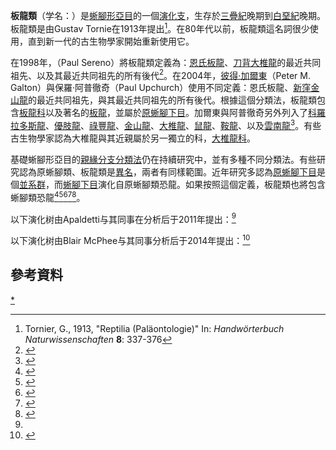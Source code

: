 {{Automatic taxobox
| fossil_range =[[三叠纪|三叠纪]]晚期-[[白垩纪|白垩纪]]晚期 {{fossil_range|225|66}}
| image = Plateosaurus Skelett 2.jpg
| image_width = 200px
| image_caption = [[恩氏板龙|恩氏板龙]]的骨架
| taxon = Plateosauria
| authority = {{link-en|Tornier|Gustav Tornier}}，1913
| subdivision_ranks = [[演化支|演化支]]
| subdivision = 
* †[[祖父板龙属|祖父板龙属]] ''Plateosauravus''
* †[[吕勒龙属|吕勒龙属]] ''Ruehleia''
* †[[板龙科|板龙科]] Plateosauridae
* †[[大腳類|大腳類]] Massopoda
}}

'''板龍類'''（学名：{{lang|la|Plateosauria}}）是[[蜥腳形亞目|蜥腳形亞目]]的一個[[演化支|演化支]]，生存於[[三疊紀|三疊紀]]晚期到[[白堊紀|白堊紀]]晚期。板龍類是由Gustav Tornie在1913年提出<ref>Tornier, G., 1913, "Reptilia (Paläontologie)" In: ''Handwörterbuch Naturwissenschaften'' '''8''': 337-376</ref>。在80年代以前，板龍類這名詞很少使用，直到新一代的古生物學家開始重新使用它。

在1998年，{{link-en|保羅.塞里諾|Paul Sereno}}（Paul Sereno）將板龍類定義為：[[板龍|恩氏板龍]]、[[大椎龍|刀背大椎龍]]的最近共同祖先、以及其最近共同祖先的所有後代<ref name="sereno1998">{{cite journal | last1 = Sereno | first1 = P.C. | year = 1998 | title = A rationale for phylogenetic definitions, with applications to the higher-level taxonomy of Dinosauria | url = | journal = Neues Jahrbuch fur Geologie und Palaontologie: Abhandlungen | volume = 210 | issue = | pages = 41–83 }}</ref>。在2004年，[[彼得·加爾東|彼得·加爾東]]（Peter M. Galton）與保羅·阿普徹奇（Paul Upchurch）使用不同定義：恩氏板龍、[[金山龍|新窪金山龍]]的最近共同祖先，與其最近共同祖先的所有後代。根據這個分類法，板龍類包含[[板龍科|板龍科]]以及著名的[[板龍|板龍]]，並屬於[[原蜥腳下目|原蜥腳下目]]。加爾東與阿普徹奇另外列入了[[科羅拉多斯龍|科羅拉多斯龍]]、[[優肢龍|優肢龍]]、[[祿豐龍|祿豐龍]]、[[金山龍|金山龍]]、[[大椎龍|大椎龍]]、[[鼠龍|鼠龍]]、[[鞍龍|鞍龍]]、以及[[雲南龍|雲南龍]]<ref name=GU04>{{Cite journal|author=Galton, P.M & Upchurch, P. |year=2004 |title=Prosauropoda |journal=In D. B. Weishampel, P. Dodson, & H. Osmólska (eds.), ''The Dinosauria'' (second edition). University of California Press, Berkeley |pages=232–258 }}</ref>。有些古生物學家認為大椎龍與其近親屬於另一獨立的科，[[大椎龍科|大椎龍科]]。

基礎蜥腳形亞目的[[系統發生學|親緣分支分類法]]仍在持續研究中，並有多種不同分類法。有些研究認為原蜥腳類、板龍類是[[異名|異名]]，兩者有同樣範圍。近年研究多認為[[原蜥腳下目|原蜥腳下目]]是個[[並系群|並系群]]，而[[蜥腳下目|蜥腳下目]]演化自原蜥腳類恐龍。如果按照這個定義，板龍類也將包含蜥腳類恐龍<ref name=Y03>{{cite journal | last1 = Yates | first1 = Adam M. | year = 2003 | title = Species taxonomy of the sauropodomorph dinosaurs from the Löwenstein Formation (Norian, Late Triassic) of Germany | journal = Palaeontology | volume = 46 | issue = 2 | pages = 317–337 }}</ref><ref name=Y07>{{cite journal | last1 = Yates | first1 = Adam M. | year = 2007 | title = The first complete skull of the Triassic dinosaur ''Melanorosaurus'' Haughton (Sauropodomorpha: Anchisauria) | journal = In Barrett & Batten (eds.), ''Evolution and Palaeobiology'' | volume = 77 | pages = 9–55 | ISBN = 9781405169332 }}</ref><ref name=poletal2011>{{cite journal | author = Pol D., Garrido A., Cerda I.A. | year = 2011 | title = A New Sauropodomorph Dinosaur from the Early Jurassic of Patagonia and the Origin and Evolution of the Sauropod-type Sacrum | url = http://www.plosone.org/article/info:doi/10.1371/journal.pone.0014572 | journal = PLoS ONE | volume = 6 | issue = 1 | page = e14572 | doi = 10.1371/journal.pone.0014572 | pmid = 21298087 | pmc = 3027623 | access-date = 2012-03-21 | archive-date = 2011-01-30 | archive-url = https://web.archive.org/web/20110130053024/http://www.plosone.org/article/info:doi/10.1371/journal.pone.0014572 | dead-url = no }}</ref><ref name=Indiansaupo>{{Cite journal|author=Fernando E. Novas, Martin D. Ezcurra, Sankar Chatterjee and T. S. Kutty |year=2011 |title=New dinosaur species from the Upper Triassic Upper Maleri and Lower Dharmaram formations of central India |journal=Earth and Environmental Science Transactions of the Royal Society of Edinburgh |volume=101 |issue=3-4 |pages=333–349 |doi=10.1017/S1755691011020093}}</ref><ref name=Leyesaurus>{{cite journal |authors=Cecilia Apaldetti, Ricardo N. Martinez, Oscar A. Alcober and Diego Pol |year=2011 |title=A New Basal Sauropodomorph (Dinosauria: Saurischia) from Quebrada del Barro Formation (Marayes-El Carrizal Basin), Northwestern Argentina |url=http://www.plosone.org/article/info%3Adoi%2F10.1371%2Fjournal.pone.0026964 |journal=PLoS ONE |volume=6 |issue=11 |pages=e26964 |doi=10.1371/journal.pone.0026964 |access-date=2012-03-21 |archive-date=2011-11-12 |archive-url=https://web.archive.org/web/20111112191957/http://www.plosone.org/article/info:doi/10.1371/journal.pone.0026964 |dead-url=no }}</ref>。

以下演化树由Apaldetti与其同事在分析后于2011年提出：<ref name=Leyesaurus/>
{{clade| style=font-size:85%;line-height:85%
|label1= '''板龙类 Plateosauria''' 
|1={{clade 
|1=[[板龙科|板龙科]] Plateosauridae
   |label2= [[大脚类|大脚类]] Massopoda 
   |2={{clade
      |1=[[里奥哈龙科|里奥哈龙科]] Riojasauridae
      |2={{clade
         |1={{clade
            |1=[[懦弱龙属|懦弱龙属]] ''Ignavusaurus''
            |2=[[莎拉龙属|莎拉龙属]] ''Sarahsaurus''}}
         |2={{clade
            |1=[[大椎龙科|大椎龙科]] Massospondylidae
            |2={{clade
               |1=[[云南龙属|云南龙属]] ''Yunnanosaurus''
               |2={{clade
                  |1=[[金山龙属|金山龙属]] ''Jingshanosaurus''
                  |2={{clade
                     |1=[[沙怪龍属|沙怪龍属]] ''Seitaad''
                     |2=[[近蜥龙类|近蜥龙类]] Anchisauria }} }} }} }} }} }} }} }}

以下演化树由Blair McPhee与其同事分析后于2014年提出：<ref name=sauropodiformes>{{Cite journal | doi = 10.1111/zoj.12127| title = The complete anatomy and phylogenetic relationships of ''Antetonitrus'' ingenipes(Sauropodiformes, Dinosauria): Implications for the origins of Sauropoda| journal = Zoological Journal of the Linnean Society| volume = 171| pages = 151| year = 2014| last1 = McPhee | first1 = B. W. | last2 = Yates | first2 = A. M. | last3 = Choiniere | first3 = J. N. | last4 = Abdala | first4 = F. }}</ref>
{{clade| style=font-size:85%;line-height:85%
|label1='''板龙类 Plateosauria'''
|1={{clade
|1=[[吕勒龙属|吕勒龙属]] ''Ruehleia''
|2=[[板龙科|板龙科]] Plateosauridae
|label3= [[大脚类|大脚类]] Massopoda 
|3={{clade
   |label1= [[里奥哈龙科|里奥哈龙科]] Riojasauridae 
   |1={{clade
      |1=[[优胫龙属|优胫龙属]] ''Eucnemesaurus''
      |2=[[里奥哈龙属|里奥哈龙属]] ''Riojasaurus'' }}
   |2={{clade
      |1=[[大椎龙科|大椎龙科]] Massospondylidae
      |label2= '''蜥脚形类 Sauropodiformes''' 
      |2={{clade
            |1=[[云南龙属|云南龙属]] ''Yunnanosaurus''
            |2={{clade
               |1={{clade
                 |1=[[金山龙属|金山龙属]] ''Jingshanosaurus''
                 |2=[[沙怪龍属|沙怪龍属]] ''Seitaad'' }}
               |2=[[近蜥龙类|近蜥龙类]] Anchisauria }} }} }} }} }} }}

==參考資料==
{{reflist}}
{{Portal|恐龙}}
{{蜥腳形亞目}}
{{Taxonbar|from=Q1038256}}

[[Category:蜥腳形亞目|*]]